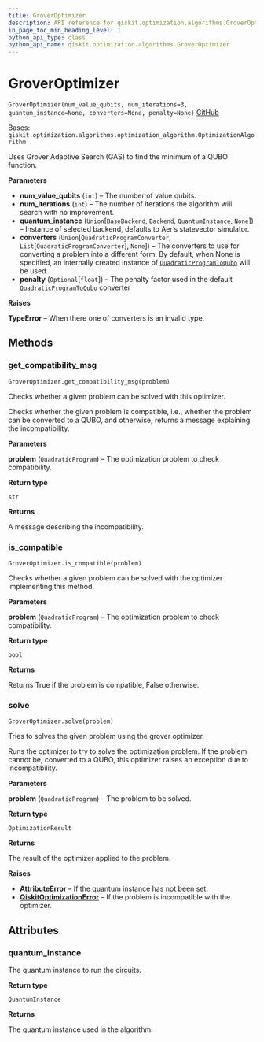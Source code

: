 ```yaml
---
title: GroverOptimizer
description: API reference for qiskit.optimization.algorithms.GroverOptimizer
in_page_toc_min_heading_level: 1
python_api_type: class
python_api_name: qiskit.optimization.algorithms.GroverOptimizer
---
```


# GroverOptimizer

<span id="qiskit.optimization.algorithms.GroverOptimizer" />

`GroverOptimizer(num_value_qubits, num_iterations=3, quantum_instance=None, converters=None, penalty=None)` [GitHub](https://github.com/qiskit-community/qiskit-aqua/tree/stable/0.9/qiskit/optimization/algorithms/grover_optimizer.py "view source code")

Bases: `qiskit.optimization.algorithms.optimization_algorithm.OptimizationAlgorithm`

Uses Grover Adaptive Search (GAS) to find the minimum of a QUBO function.

**Parameters**

*   **num\_value\_qubits** (`int`) – The number of value qubits.
*   **num\_iterations** (`int`) – The number of iterations the algorithm will search with no improvement.
*   **quantum\_instance** (`Union`\[`BaseBackend`, `Backend`, `QuantumInstance`, `None`]) – Instance of selected backend, defaults to Aer’s statevector simulator.
*   **converters** (`Union`\[`QuadraticProgramConverter`, `List`\[`QuadraticProgramConverter`], `None`]) – The converters to use for converting a problem into a different form. By default, when None is specified, an internally created instance of [`QuadraticProgramToQubo`](qiskit.optimization.converters.QuadraticProgramToQubo "qiskit.optimization.converters.QuadraticProgramToQubo") will be used.
*   **penalty** (`Optional`\[`float`]) – The penalty factor used in the default [`QuadraticProgramToQubo`](qiskit.optimization.converters.QuadraticProgramToQubo "qiskit.optimization.converters.QuadraticProgramToQubo") converter

**Raises**

**TypeError** – When there one of converters is an invalid type.

## Methods

### get\_compatibility\_msg

<span id="qiskit.optimization.algorithms.GroverOptimizer.get_compatibility_msg" />

`GroverOptimizer.get_compatibility_msg(problem)`

Checks whether a given problem can be solved with this optimizer.

Checks whether the given problem is compatible, i.e., whether the problem can be converted to a QUBO, and otherwise, returns a message explaining the incompatibility.

**Parameters**

**problem** (`QuadraticProgram`) – The optimization problem to check compatibility.

**Return type**

`str`

**Returns**

A message describing the incompatibility.

### is\_compatible

<span id="qiskit.optimization.algorithms.GroverOptimizer.is_compatible" />

`GroverOptimizer.is_compatible(problem)`

Checks whether a given problem can be solved with the optimizer implementing this method.

**Parameters**

**problem** (`QuadraticProgram`) – The optimization problem to check compatibility.

**Return type**

`bool`

**Returns**

Returns True if the problem is compatible, False otherwise.

### solve

<span id="qiskit.optimization.algorithms.GroverOptimizer.solve" />

`GroverOptimizer.solve(problem)`

Tries to solves the given problem using the grover optimizer.

Runs the optimizer to try to solve the optimization problem. If the problem cannot be, converted to a QUBO, this optimizer raises an exception due to incompatibility.

**Parameters**

**problem** (`QuadraticProgram`) – The problem to be solved.

**Return type**

`OptimizationResult`

**Returns**

The result of the optimizer applied to the problem.

**Raises**

*   **AttributeError** – If the quantum instance has not been set.
*   [**QiskitOptimizationError**](qiskit.optimization.QiskitOptimizationError "qiskit.optimization.QiskitOptimizationError") – If the problem is incompatible with the optimizer.

## Attributes

<span id="qiskit.optimization.algorithms.GroverOptimizer.quantum_instance" />

### quantum\_instance

The quantum instance to run the circuits.

**Return type**

`QuantumInstance`

**Returns**

The quantum instance used in the algorithm.

